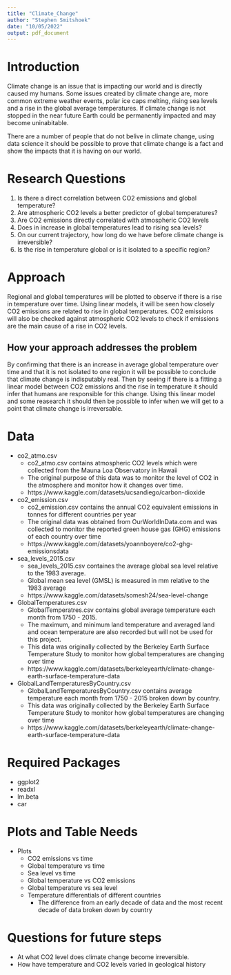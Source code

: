 ```yaml
---
title: "Climate_Change"
author: "Stephen Smitshoek"
date: "10/05/2022"
output: pdf_document
---
```


# Introduction

Climate change is an issue that is impacting our world and is directly caused my humans.  Some issues created by climate change are, more common extreme weather events, polar ice caps melting, rising sea levels and a rise in the global average temperatures.  If climate change is not stopped in the near future Earth could be permanently impacted and may become uninabitable.  

There are a number of people that do not belive in climate change, using data science it should be possible to prove that climate change is a fact and show the impacts that it is having on our world.

# Research Questions

1. Is there a direct correlation between CO2 emissions and global temperature?
2. Are atmospheric CO2 levels a better predictor of global temperatures?
3. Are CO2 emissions directly correlated with atmospheric CO2 levels
4. Does in increase in global temperatures lead to rising sea levels?
5. On our current trajectory, how long do we have before climate change is irreversible?
6. Is the rise in temperature global or is it isolated to a specific region?


# Approach

Regional and global temperatures will be plotted to observe if there is a rise in temperature over time. Using linear models, it will be seen how closely CO2 emissions are related to rise in global temperatures.  CO2 emissions will also be checked against atmospheric CO2 levels to check if emissions are the main cause of a rise in CO2 levels.  

## How your approach addresses the problem
  
  By confirming that there is an increase in average global temperature over time and that it is not isolated to one region it will be possible to conclude that climate change is indisputably real. Then by seeing if there is a fitting a linear model between CO2 emissions and the rise in temperature it should infer that humans are responsible for this change.  Using this linear model and some reasearch it should then be possible to infer when we will get to a point that climate change is irreversable.

# Data
  
* co2_atmo.csv
  * co2_atmo.csv contains atmospheric CO2 levels which were collected from the Mauna Loa Observatory in Hawaii
  * The original purpose of this data was to monitor the level of CO2 in the atmosphere and monitor how it changes over time.
  * https://www.kaggle.com/datasets/ucsandiego/carbon-dioxide

* co2_emission.csv
  * co2_emission.csv contains the annual CO2 equivalent emissions in tonnes for different countries per year
  * The original data was obtained from OurWorldInData.com and was collected to monitor the reported green house gas (GHG) emissions of each country over time
  * https://www.kaggle.com/datasets/yoannboyere/co2-ghg-emissionsdata

* sea_levels_2015.csv
  * sea_levels_2015.csv containes the average global sea level relative to the 1983 average.
  * Global mean sea level (GMSL) is measured in mm relative to the 1983 average
  * https://www.kaggle.com/datasets/somesh24/sea-level-change

* GlobalTemperatures.csv
  * GlobalTemperatres.csv contains global average temperature each month from 1750 - 2015.
  * The maximum, and minimum land temperature and averaged land and ocean temperature are also recorded but will not be used for this project.
  * This data was originally collected by the Berkeley Earth Surface Temperature Study to monitor how global temperatures are changing over time
  * https://www.kaggle.com/datasets/berkeleyearth/climate-change-earth-surface-temperature-data
  
* GlobalLandTemperaturesByCountry.csv
  * GlobalLandTemperaturesByCountry.csv contains average temperature each month from 1750 - 2015 broken down by country.
  * This data was originally collected by the Berkeley Earth Surface Temperature Study to monitor how global temperatures are changing over time
  * https://www.kaggle.com/datasets/berkeleyearth/climate-change-earth-surface-temperature-data

# Required Packages

* ggplot2
* readxl
* lm.beta
* car

# Plots and Table Needs

* Plots
  * CO2 emissions vs time
  * Global temperature vs time
  * Sea level vs time
  * Global temperature vs CO2 emissions
  * Global temperature vs sea level
  * Temperature differentials of different countries
    * The difference from an early decade of data and the most recent decade of data broken down by country
    

# Questions for future steps

* At what CO2 level does climate change become irreversible.
* How have temperature and CO2 levels varied in geological history

